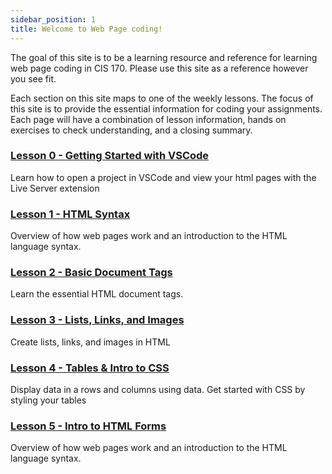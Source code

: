 ```yaml
---
sidebar_position: 1
title: Welcome to Web Page coding!
---
```


The goal of this site is to be a learning resource and reference for learning web page coding in CIS 170. Please use this site as a reference however you see fit.

Each section on this site maps to one of the weekly lessons. The focus of this site is to provide the essential information for coding your assignments. Each page will have a combination of lesson information, hands on exercises to check understanding, and a closing summary.

### [Lesson 0 - Getting Started with VSCode](lesson-0/)

Learn how to open a project in VSCode and view your html pages with the Live Server extension

### [Lesson 1 - HTML Syntax](lesson-1/)

Overview of how web pages work and an introduction to the HTML language syntax.

### [Lesson 2 - Basic Document Tags](lesson-2/)

Learn the essential HTML document tags.

### [Lesson 3 - Lists, Links, and Images](lesson-3/)

Create lists, links, and images in HTML

### [Lesson 4 - Tables & Intro to CSS](lesson-4/)

Display data in a rows and columns using data. Get started with CSS by styling your tables

### [Lesson 5 - Intro to HTML Forms](lesson-5/)

Overview of how web pages work and an introduction to the HTML language syntax.
